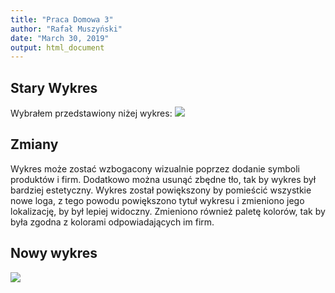 ```yaml
---
title: "Praca Domowa 3"
author: "Rafał Muszyński"
date: "March 30, 2019"
output: html_document
---
```


## Stary Wykres
Wybrałem przedstawiony niżej wykres:
![](./original.png)

## Zmiany
Wykres może zostać wzbogacony wizualnie poprzez dodanie symboli produktów i firm. Dodatkowo można usunąć zbędne tło, tak by wykres był bardziej estetyczny. Wykres został powiększony by pomieścić wszystkie nowe loga, z tego powodu powiększono tytuł wykresu i zmieniono jego lokalizację, by był lepiej widoczny. Zmieniono również paletę kolorów, tak by była zgodna z kolorami odpowiadających im firm.

## Nowy wykres
![](./new.png)